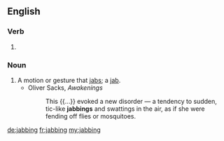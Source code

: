 ==English==

===Verb===
{{head|en}}

# {{present participle of|jab|lang=en}}

===Noun===
{{en-noun}}

# A motion or gesture that [[jab]]s; a [[jab]].
#* Oliver Sacks, ''Awakenings''
#*: This {{...}} evoked a new disorder &mdash; a tendency to sudden, tic-like '''jabbings''' and swattings in the air, as if she were fending off flies or mosquitoes.

[[de:jabbing]]
[[fr:jabbing]]
[[my:jabbing]]